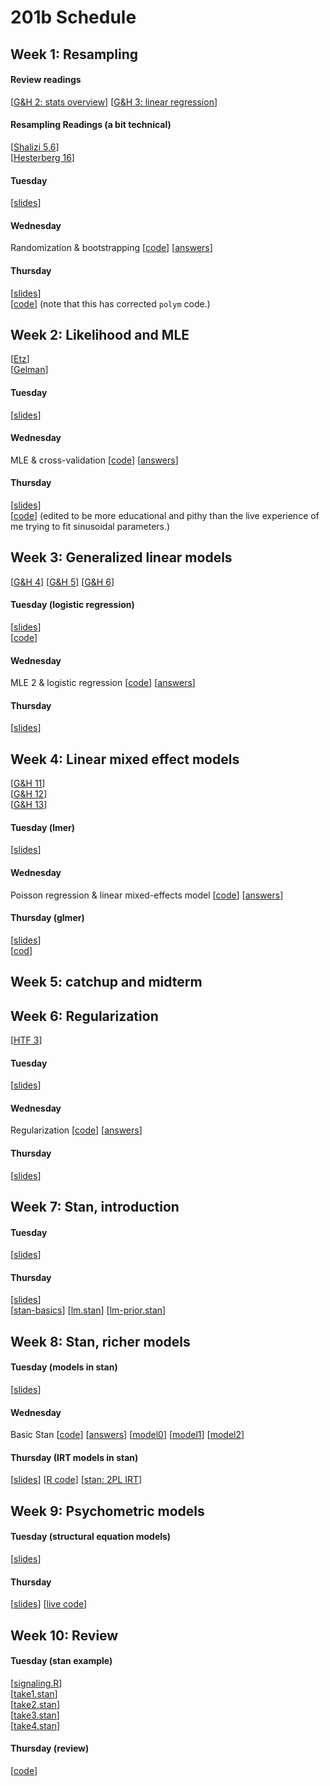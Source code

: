 # 201b Schedule  {#schedule-201b  .unnumbered}

## Week 1: Resampling

#### Review readings  
[[G&H 2: stats overview](pdf/Gelman.ch-02.basic-stats.pdf)] 
[[G&H 3: linear regression](pdf/Gelman.ch-03.linear-regression.pdf)]

#### Resampling Readings (a bit technical)  
[[Shalizi 5,6](http://www.stat.cmu.edu/~cshalizi/ADAfaEPoV/)]   
[[Hesterberg 16](pdf/Hesterberg.ch-16.bootstrap.pdf)]   

#### Tuesday   
[[slides](slides/201ab.resampling-1.pdf)]

#### Wednesday

Randomization & bootstrapping [[code](labs/201b-2021/01/lab1.Rmd)] [[answers](labs/201b-2021/01/lab1-ans.Rmd)]

#### Thursday
[[slides](slides/201ab.resampling-cv.pdf)]   
[[code](code/live-hsq.R)]  (note that this has corrected `polym` code.) 


## Week 2: Likelihood and MLE

[[Etz](pdf/Etz.Likelihood.pdf)]   
[[Gelman](GHV.waic.pdf)]


#### Tuesday   
[[slides](slides/201ab.likelihood-a.pdf)]

#### Wednesday

MLE & cross-validation [[code](labs/201b-2021/02/lab2.Rmd)] [[answers](labs/201b-2021/02/lab2-ans.Rmd)]

#### Thursday   
[[slides](slides/201ab.likelihood-b.pdf)]   
[[code](code/live/L-mle.R)] (edited to be more educational and pithy than the live experience of me trying to fit sinusoidal parameters.)   

## Week 3: Generalized linear models

[[G&H 4](pdf/Gelman.ch-04.regression-transformations.pdf)]
[[G&H 5](pdf/Gelman.ch-05.logistic-regression.pdf)]
[[G&H 6](pdf/Gelman.ch-06.generalized-linear-models.pdf)]


#### Tuesday (logistic regression)   
[[slides](slides/201ab.glm-logistic.pdf)]   
[[code](code/live/L-glm-logistic.R)]

#### Wednesday    

MLE 2 & logistic regression [[code](labs/201b-2021/03/lab3.Rmd)] [[answers](labs/201b-2021/03/lab3-ans.Rmd)]

#### Thursday
[[slides](slides/201ab.glm-poisson.pdf)]


## Week 4: Linear mixed effect models

[[G&H 11](pdf/Gelman.ch-11.multilevel-structures.pdf)]  
[[G&H 12](pdf/Gelman.ch-12.basic-multilevel-models.pdf)]  
[[G&H 13](pdf/Gelman.ch-13.more-multilevel-models.pdf)]


#### Tuesday (lmer)   
[[slides](slides/201ab.lmer-A.pdf)]   

#### Wednesday    

Poisson regression & linear mixed-effects model [[code](labs/201b-2021/04/lab4.Rmd)] [[answers](labs/201b-2021/04/lab4-ans.Rmd)]

#### Thursday (glmer)   
[[slides](slides/201ab.glmer-A.pdf)]    
[[cod](code/live/L-glmnet-cv.R)]

## Week 5: catchup and midterm

## Week 6: Regularization

[[HTF 3](pdf/HTF.ch-3.regularization.pdf)]


#### Tuesday   
[[slides](slides/201ab.regularization-a.pdf)]   

#### Wednesday    

Regularization [[code](labs/201b-2021/05/lab5.Rmd)] [[answers](labs/201b-2021/05/lab5-ans.Rmd)]

#### Thursday   
[[slides](slides/201ab.regularization-b.pdf)]   


## Week 7: Stan, introduction

#### Tuesday   
[[slides](slides/201ab.dimensionality-reduction.pdf)]  


#### Thursday  
[[slides](slides/201ab.posterior-inference.pdf)]   
[[stan-basics](code/live/L-stan.R)] [[lm.stan](code/live/lm.stan)] [[lm-prior.stan](code/live/lm-prior.stan)]



## Week 8: Stan, richer models

#### Tuesday (models in stan)   
[[slides](slides/201ab.stan-models.pdf)]  


#### Wednesday    

Basic Stan [[code](labs/201b-2021/06/lab6.Rmd)] [[answers](labs/201b-2021/06/lab6-ans.Rmd)] [[model0](labs/201b-2021/06/model0.stan)] [[model1](labs/201b-2021/06/model1.stan)] [[model2](labs/201b-2021/06/model2.stan)]


#### Thursday (IRT models in stan)   
[[slides](slides/201ab.stan-IRT.pdf)] 
[[R code](code/irt.R)] 
[[stan: 2PL IRT](code/IRT-2pl-noll.stan)] 


## Week 9: Psychometric models


#### Tuesday (structural equation models)   
[[slides](slides/201ab.SEM.pdf)]  

#### Thursday 
[[slides](slides/201ab.how-to-start.pdf)]    [[live code](code/L-review.R)]

## Week 10: Review

#### Tuesday (stan example)
[[signaling.R](code/signaling.R)]   
[[take1.stan](code/take1.stan)]   
[[take2.stan](code/take2.stan)]   
[[take3.stan](code/take3.stan)]   
[[take4.stan](code/take4.stan)]  


#### Thursday (review)

[[code](code/live/L-review-2.R)]




